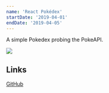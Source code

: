 ```yaml
---
name: 'React Pokédex'
startDate: '2019-04-01'
endDate: '2019-04-05'
---
```


A simple Pokedex probing the PokeAPI.

<img
  class="small centered"
  src="./../.vuepress/assets/media/projects/staged/react-pokedex-alt.png"
/>

## Links

[GitHub](https://github.com/DamSenViet/react-pokedex)

